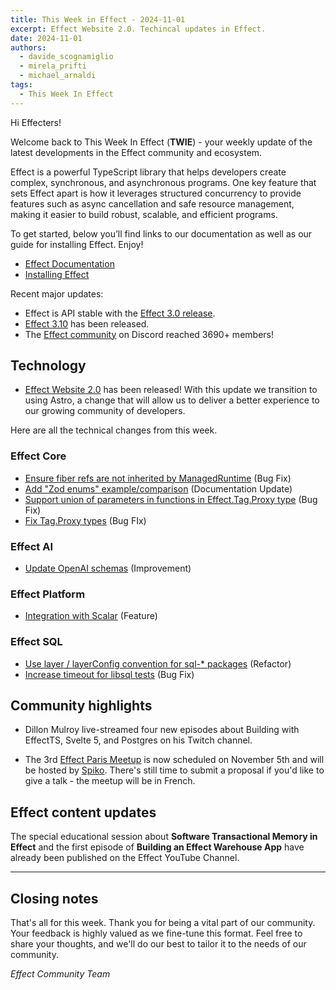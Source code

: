 ```yaml
---
title: This Week in Effect - 2024-11-01
excerpt: Effect Website 2.0. Techincal updates in Effect.
date: 2024-11-01
authors:
  - davide_scognamiglio
  - mirela_prifti
  - michael_arnaldi
tags:
  - This Week In Effect
---
```



Hi Effecters!

Welcome back to This Week In Effect (**TWIE**) - your weekly update of the latest developments in the Effect community and ecosystem.

Effect is a powerful TypeScript library that helps developers create complex, synchronous, and asynchronous programs. One key feature that sets Effect apart is how it leverages structured concurrency to provide features such as async cancellation and safe resource management, making it easier to build robust, scalable, and efficient programs.

To get started, below you’ll find links to our documentation as well as our guide for installing Effect. Enjoy!

- [Effect Documentation](/docs/getting-started/introduction/)
- [Installing Effect](/docs/getting-started/installation/)

Recent major updates:

- Effect is API stable with the [Effect 3.0 release](https://effect.website/blog/effect-3.0).
- [Effect 3.10](https://effect.website/blog/effect-3.10) has been released.
- The [Effect community](https://discord.gg/effect-ts) on Discord reached 3690+ members!

## Technology

- [Effect Website 2.0](https://effect.website/blog/releases/website-20) has been released! With this update we transition to using Astro, a change that will allow us to deliver a better experience to our growing community of developers.

  <Tweet id="1851337519058546730" />


Here are all the technical changes from this week.

### Effect Core
- [Ensure fiber refs are not inherited by ManagedRuntime](https://github.com/Effect-TS/effect/pull/3845) (Bug Fix)
- [Add "Zod enums" example/comparison](https://github.com/Effect-TS/effect/pull/3850) (Documentation Update)
- [Support union of parameters in functions in Effect.Tag.Proxy type](https://github.com/Effect-TS/effect/pull/3841) (Bug Fix)
- [Fix Tag.Proxy types](https://github.com/Effect-TS/effect/pull/3858) (Bug FIx)


### Effect AI
- [Update OpenAI schemas](https://github.com/Effect-TS/effect/pull/3854) (Improvement)


### Effect Platform
- [Integration with Scalar](https://github.com/Effect-TS/effect/pull/3856) (Feature)


### Effect SQL
- [Use layer / layerConfig convention for sql-* packages](https://github.com/Effect-TS/effect/pull/3852) (Refactor)
- [Increase timeout for libsql tests](https://github.com/Effect-TS/effect/pull/3855) (Bug Fix)


## Community highlights

- Dillon Mulroy live-streamed four new episodes about Building with EffectTS, Svelte 5, and Postgres on his Twitch channel.
  <TwitchPlayerNonInteractive video="2287475472" />

- The 3rd [Effect Paris Meetup](https://www.meetup.com/fr-FR/effect-paris/events/304021172/?eventorigin=group_upcoming_events) is now scheduled on November 5th and will be hosted by [Spiko](https://www.spiko.xyz/). There's still time to submit a proposal if you'd like to give a talk - the meetup will be in French.

  <Tweet id="1846142515583262767" />

## Effect content updates

The special educational session about **Software Transactional Memory in Effect**  and the first episode of **Building an Effect Warehouse App** have already been published on the Effect YouTube Channel.

  <YouTube
    id="https://www.youtube.com/embed/CSyXP_VZnro?si=QR2GYQDCrY1QHDTC"
    title="Effect Development - Learning to Use STM"
  />
  
---

<YouTube
  id="https://www.youtube.com/embed/AuAvnJZDROk?si=DGRhSW1SZXufv7zV"
  title="Effect Development - Building an Effect Warehouse App #1"
/>

## Closing notes

That's all for this week. Thank you for being a vital part of our community. Your feedback is highly valued as we fine-tune this format. Feel free to share your thoughts, and we'll do our best to tailor it to the needs of our community.

_Effect Community Team_
